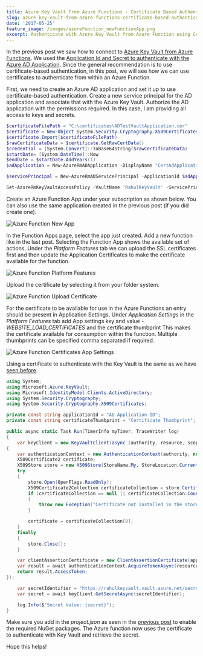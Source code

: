 ```yaml
---
title: Azure Key Vault From Azure Functions - Certificate Based Authentication
slug: azure-key-vault-from-azure-functions-certificate-based-authentication
date: '2017-05-25'
feature_image: /images/azureFunction_newFunctionApp.png
excerpt: Authenticate with Azure Key Vault from Azure Function using Certificates
---
```

In the previous post we saw how to connect to [Azure Key Vault from Azure Functions](/blog/azure-key-vault-from-azure-functions/). We used the [Application Id and Secret to authenticate with the Azure AD Application](/blog/authenticating-a-client-application-with-azure-key-vault/). Since the general recommendation is to use certificate-based authentication, in this post, we will see how we can use certificates to authenticate from within an Azure Function.

First, we need to create an Azure AD application and set it up to use certificate-based authentication. Create a new service principal for the AD application and associate that with the Azure Key Vault. Authorize the AD application with the permissions required. In this case, I am providing all access to keys and secrets.

```powershell
$certificateFilePath = "C:\certificates\ADTestVaultApplication.cer"
$certificate = New-Object System.Security.Cryptography.X509Certificates.X509Certificate2
$certificate.Import($certificateFilePath)
$rawCertificateData = $certificate.GetRawCertData()
$credential = [System.Convert]::ToBase64String($rawCertificateData)
$startDate= [System.DateTime]::Now
$endDate = $startDate.AddYears(1)
$adApplication = New-AzureRmADApplication -DisplayName "CertAdApplication" -HomePage  "http://www.test.com" -IdentifierUris "http://www.test.com" -CertValue $credential  -StartDate $startDate -EndDate $endDate

$servicePrincipal = New-AzureRmADServicePrincipal -ApplicationId $adApplication.ApplicationId

Set-AzureRmKeyVaultAccessPolicy -VaultName 'RahulKeyVault' -ServicePrincipalName $servicePrincipal.ServicePrincipalNames[0] -PermissionsToSecrets all -PermissionToKeys all

```

Create an Azure Function App under your subscription as shown below. You can also use the same application created in the previous post (if you did create one).

![Azure Function New App](/images/azureFunction_newFunctionApp.png)

In the Function Apps page, select the app just created. Add a new function like in the last post. Selecting the Function App shows the available set of actions. Under the _Platform Features_ tab we can upload the SSL certificates first and then update the Application Certificates to make the certificate available for the function.

![Azure Function Platform Features](/images/azureFunction_PlatformFeatures.png)

Upload the certificate by selecting it from your folder system.

![Azure Function Upload Certificate](/images/azureFunction_addCertificate.png)

For the certificate to be available for use in the Azure Functions an entry should be present in Application Settings. Under _Application Settings_ in the _Platform Features_ tab add App settings key and value - _WEBSITE\_LOAD\_CERTIFICATES_ and the certificate thumbprint This makes the certificate available for consumption within the function. Multiple thumbprints can be specified comma separated if required.

![Azure Function Certificates App Settings](/images/azureFunction_AppSetting.png)

Using a certificate to authenticate with the Key Vault is the same as we have [seen before](/blog/authenticating-a-client-application-with-azure-key-vault/).

```csharp
using System;
using Microsoft.Azure.KeyVault;
using Microsoft.IdentityModel.Clients.ActiveDirectory;
using System.Security.Cryptography;
using System.Security.Cryptography.X509Certificates;

private const string applicationId = "AD Application ID";
private const string certificateThumbprint = "Certificate Thumbprint";

public async static Task Run(TimerInfo myTimer, TraceWriter log)
{
    var keyClient = new KeyVaultClient(async (authority, resource, scope) =>
{
    var authenticationContext = new AuthenticationContext(authority, null);
    X509Certificate2 certificate;
    X509Store store = new X509Store(StoreName.My, StoreLocation.CurrentUser);
    try
    {
        store.Open(OpenFlags.ReadOnly);
        X509Certificate2Collection certificateCollection = store.Certificates.Find(X509FindType.FindByThumbprint, certificateThumbprint, false);
        if (certificateCollection == null || certificateCollection.Count == 0)
        {
            throw new Exception("Certificate not installed in the store");
        }

        certificate = certificateCollection[0];
    }
    finally
    {
        store.Close();
    }

    var clientAssertionCertificate = new ClientAssertionCertificate(applicationId, certificate);
    var result = await authenticationContext.AcquireTokenAsync(resource, clientAssertionCertificate);
    return result.AccessToken;
});

    var secretIdentifier = "https://rahulkeyvault.vault.azure.net/secrets/mySecretName";
    var secret = await keyClient.GetSecretAsync(secretIdentifier);

    log.Info($"Secret Value: {secret}");
}

```

Make sure you add in the _project.json_ as seen in the [previous post](/blog/azure-key-vault-from-azure-functions/) to enable the required NuGet packages. The Azure function now uses the certificate to authenticate with Key Vault and retrieve the secret.

Hope this helps!
